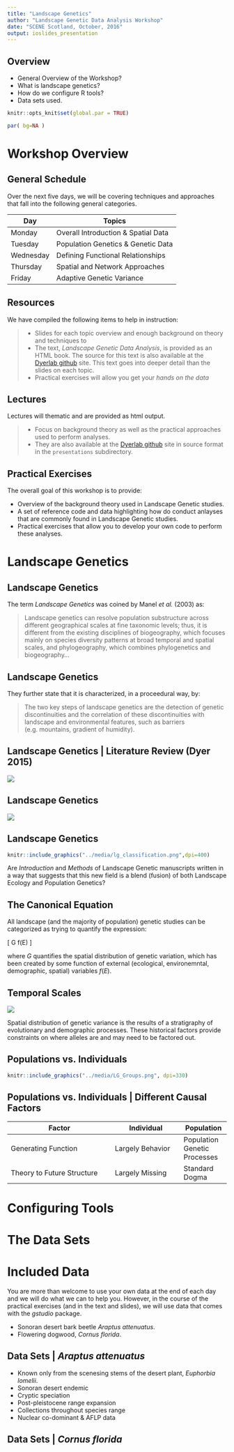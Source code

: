 ```yaml
---
title: "Landscape Genetics"
author: "Landscape Genetic Data Analysis Workshop"
date: "SCENE Scotland, October, 2016"
output: ioslides_presentation
---
```


## Overview

- General Overview of the Workshop?
- What is landscape genetics?  
- How do we configure R tools?
- Data sets used.


```r
knitr::opts_knit$set(global.par = TRUE)
```

```r
par( bg=NA )
```



<!------------------------------------------------

          Initial Overview of Workshop

------------------------------------------------->

# Workshop Overview


## General Schedule

Over the next five days, we will be covering techniques and approaches that fall into the following general categories.

Day       | Topics
----------|----------------------------------------------------------
Monday    | Overall Introduction & Spatial Data
Tuesday   | Population Genetics & Genetic Data
Wednesday | Defining Functional Relationships
Thursday  | Spatial and Network Approaches
Friday    | Adaptive Genetic Variance


## Resources

We have compiled the following items to help in instruction:

> - Slides for each topic overview and enough background on theory and techniques to 
> - The text, *Landscape Genetic Data Analysis*, is provided as an HTML book.  The source for this text is also available at the [Dyerlab github](https://github.com/dyerlab/Landscape-Genetics-Data-Analysis) site.  This text goes into deeper detail than the slides on each topic.
> - Practical exercises will allow you get your *hands on the data*


## Lectures

Lectures will thematic and are provided as html output.  

> - Focus on background theory as well as the practical approaches used to perform analyses.
> - They are also available at the [Dyerlab github](https://github.com/dyerlab/Landscape-Genetics-Data-Analysis) site in source format in the `presentations` subdirectory.


## Practical Exercises

The overall goal of this workshop is to provide:

- Overview of the background theory used in Landscape Genetic studies.
- A set of reference code and data highlighting how do conduct anlayses that are commonly found in Landscape Genetic studies.
- Practical exercises that allow you to develop your own code to perform these analyses.





<!------------------------------------------------

          What is Landscape Genetics

------------------------------------------------->

# Landscape Genetics

## Landscape Genetics

The term *Landscape Genetics* was coined by Manel *et al.* (2003) as:

> Landscape genetics can resolve population substructure across different geographical scales at fine taxonomic levels; thus, it is different from the existing disciplines of biogeography, which focuses mainly on species diversity patterns at broad temporal and spatial scales, and phylogeography, which combines phylogenetics and biogeography... 

## Landscape Genetics

They further state that it is characterized, in a proceedural way, by:

> The two key steps of landscape genetics are the detection of genetic discontinuities and the correlation of these discontinuities with landscape and environmental features, such as barriers (e.g. mountains, gradient of humidity).

## Landscape Genetics | Literature Review (Dyer 2015) 

<div class="centered">
![](../media/LG_Papers.png)
</div>


## Landscape Genetics


<div class="centered">
![](../media/Lexicographic.png)
</div>



## Landscape Genetics {.columns-2}

```r
knitr::include_graphics("../media/lg_classification.png",dpi=400)
```


Are *Introduction* and *Methods* of Landscape Genetic manuscripts written in a way that suggests that this new field is a blend (fusion) of both Landscape Ecology and Population Genetics?



## The Canonical Equation

All landscape (and the majority of population) genetic studies can be categorized as trying to quantify the expression:

\[
G \propto f(E)
\]

where $G$ quantifies the spatial distribution of genetic variation, which has been created by some function of external (ecological, environemntal, demographic, spatial) variables $f(E)$.



## Temporal Scales {.columns-2}

![](../media/Stratigraphy.png)

Spatial distribution of genetic variance is the results of a stratigraphy of evolutionary and demographic processes.  These historical factors provide constraints on where alleles are and may need to be factored out.

## Populations vs. Individuals 

```r
knitr::include_graphics("../media/LG_Groups.png", dpi=330)
```


## Populations vs. Individuals | Different Causal Factors 


Factor                     | Individual       | Population
---------------------------|------------------|------------
Generating Function        | Largely Behavior | Population Genetic Processes
Theory to Future Structure | Largely Missing  | Standard Dogma




<!------------------------------------------------

          Configuring Tool Sets

------------------------------------------------->

# Configuring Tools





# The Data Sets

# Included Data

You are more than welcome to use your own data at the end of each day and we will do what we can to help you. However, in the course of the practical exercises (and in the text and slides), we will use data that comes with the *gstudio* package.

- Sonoran desert bark beetle *Araptus attenuatus*.  
- Flowering dogwood, *Cornus florida*.

## Data Sets | *Araptus attenuatus* {.columns-2}

- Known only from the scenesing stems of the desert plant, *Euphorbia lomelii*.
- Sonoran desert endemic
- Cryptic speciation
- Post-pleistocene range expansion
- Collections throughout species range
- Nuclear co-dominant & AFLP data



## Data Sets | *Cornus florida*

